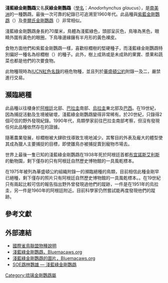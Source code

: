 {{speciesbox
| status = PE
| status_system = IUCN3.1
| status_ref = <ref name=IUCN>{{cite iucn|url=https://www.iucnredlist.org/details/22685527/0 |title=''Anodorhynchus glaucus'' |author=BirdLife International |author-link=BirdLife International |year=2013 |access-date=26 November 2013|ref=harv}}</ref>
| image = Anodorhynchus glaucus.jpg
| genus = Anodorhynchus
| species = glaucus
| authority = ([[Louis_Jean_Pierre_Vieillot|Vieillot]], 1816)
}}
'''淺藍綠金剛鸚鵡'''又名'''灰綠金剛鸚鵡'''（[[學名|學名]]：''Anodorhynchus glaucus''），是[[南美洲|南美洲]]的一種鸚鵡，最後一次可靠的紀錄已可追溯至1960年代。此品種與[[紫藍金剛鸚鵡|紫藍金剛鸚鵡]]（''{{lang|en|A. hyacinthinus}}''）及[[李爾氏金剛鸚鵡|李爾氏金剛鸚鵡]]（''{{lang|en|A. leari}}''）非常相似。

淺藍綠金剛鸚鵡身長約70厘米，鳥體為淺藍綠色，頭部呈灰色，鳥喙為黑色，眼睛外圍有黃色的眼圈，下鳥喙邊緣鑲有半月形的黃色裸皮。

食物方面他們和紫藍金剛鸚鵡一樣，喜歡棕櫚樹的堅硬種子，而淺藍綠金剛鸚鵡特別偏好一種名為{{lang|en|Yatay}}棕櫚樹（''{{lang|en|Syagrus yatay}}''）的種子。此外，樹上成熟或是未成熟的果實、漿果和蔬菜也都是他們的次要食物。

此物種現時為[[世界自然保護聯盟紅色名錄|IUCN紅色名錄]]的極危物種，並且列於[[華盛頓公約|華盛頓公約]]附錄一及二，嚴禁進行交易。

== 瀕臨絕種 ==

此品種以往棲身於[[阿根廷|阿根廷]]北部、[[巴拉圭|巴拉圭]]南部、[[烏拉圭|烏拉圭]]東北部及[[巴西|巴西]]。在19世紀，因為捕捉活動及生境被破壞，淺藍綠金剛鸚鵡變得非常稀有。於20世紀，只錄得2個可信的野外發現紀錄。1990年代，鳥類學家前往巴拉圭南部考察，但沒有發現任何此品種依然存在的證據。

隨著農業發展，棕櫚樹被大肆砍伐導致生境地減少。其奪目的外表及龐大的體型使其成為獵人主要捕捉的目標，即使雛鳥亦被捕捉賣到寵物市場去。

世界上最後一隻已知的淺藍綠金剛鸚鵡在1938年死於阿根廷首都[[布宜諾斯艾利斯|布宜諾斯艾利斯]]的動物園，剩下僅存的只有阿根廷自然歷史博物館的一具風乾標本。

在1975年被列為華盛頓公約組織附錄一的瀕臨絕種的鳥類，目前相信此種金剛早已絕種，剩下僅存的照片只有阿根廷自然歷史博物館的一具風乾標本。。在19世紀只有兩起比較可信的報告指出野外曾發現過他們的蹤跡，一件是在1951年的烏拉圭，另一件是1960年的阿根廷附近。目前科學家仍然嘗試能再度發現他們的蹤跡。

== 參考文獻 ==
{{Reflist}}

== 外部連結 ==
* [http://www.birdlife.org/datazone/search/species_search.html?action=SpcHTMDetails.asp&sid=1545&m=0 國際雀鳥聯盟物種說明] {{Wayback|url=http://www.birdlife.org/datazone/search/species_search.html?action=SpcHTMDetails.asp&sid=1545&m=0 |date=20040413043721 }}
* [http://www.bluemacaws.org/glautxt.htm 淺藍綠金剛鸚鵡，Bluemacaws.org] {{Wayback|url=http://www.bluemacaws.org/glautxt.htm |date=20160212045153 }} 
* [http://www.bluemacaws.org/images5.htm 淺藍綠金剛鸚鵡的圖片，Bluemacaws.org] {{Wayback|url=http://www.bluemacaws.org/images5.htm |date=20150618180934 }}
* [https://web.archive.org/web/20070313041722/http://www.soe-parrot.com/macaw2/m1.htm SOE鵡林鸚雄 — 淺藍綠金剛鸚鵡]
{{Taxonbar|from=Q916785}}

[[Category:琉璃金剛鸚鵡屬|Category:琉璃金剛鸚鵡屬]]
